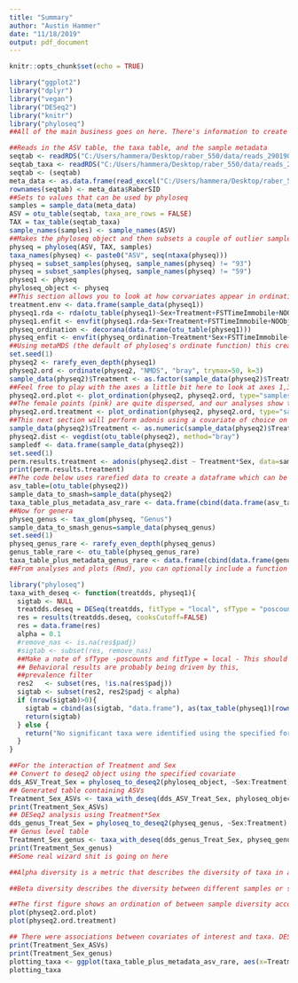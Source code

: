 ```yaml
---
title: "Summary"
author: "Austin Hammer"
date: "11/18/2019"
output: pdf_document
---
```


```r
knitr::opts_chunk$set(echo = TRUE)
```

```r
library("ggplot2")
library("dplyr")
library("vegan")
library("DESeq2")
library("knitr")
library("phyloseq")
##All of the main business goes on here. There's information to create a phyloseq object, calculate alpha diversity and measure the association with covariates, quantify beta diversity and create ordinations, and use DESeq2 for analysis of taxa. For questions about anything that goes on here, feel free to ask.

##Reads in the ASV table, the taxa table, and the sample metadata
seqtab <- readRDS("C:/Users/hammera/Desktop/raber_550/data/reads_290190_seqtab_final.rds")
seqtab_taxa <- readRDS("C:/Users/hammera/Desktop/raber_550/data/reads_290190_taxa_final.rds")
seqtab <- (seqtab)
meta_data <- as.data.frame(read_excel("C:/Users/hammera/Desktop/raber_550/data/550_metadata_revised.xlsx"))
rownames(seqtab) <- meta_data$RaberSID
##Sets to values that can be used by phyloseq
samples = sample_data(meta_data)
ASV = otu_table(seqtab, taxa_are_rows = FALSE)
TAX = tax_table(seqtab_taxa)
sample_names(samples) <- sample_names(ASV)
##Makes the phyloseq object and then subsets a couple of outlier samples
physeq = phyloseq(ASV, TAX, samples)
taxa_names(physeq) <- paste0("ASV", seq(ntaxa(physeq)))
physeq = subset_samples(physeq, sample_names(physeq) != "93")
physeq = subset_samples(physeq, sample_names(physeq) != "59")
physeq1 <- physeq
phyloseq_object <- physeq
##This section allows you to look at how corvariates appear in ordination space (specifically using the envfit function after plotting the original ordinations)
treatment.env <- data.frame(sample_data(physeq1))
physeq1.rda <- rda(otu_table(physeq1)~Sex+Treatment+FSTTimeImmobile+NOObjpref+OFCentDur1+FCCuedFrzTone+OFTotDistDay1, data=treatment.env)
physeq1.enfit <- envfit(physeq1.rda~Sex+Treatment+FSTTimeImmobile+NOObjpref+OFCentDur1+FCCuedFrzTone+OFTotDistDay1, data=(treatment.env), perm=5000)
physeq_ordination <- decorana(data.frame(otu_table(physeq1)))
physeq_enfit <- envfit(physeq_ordination~Treatment*Sex+FSTTimeImmobile+NOObjpref+OFCentDur1+FCCuedFrzTone+OFTotDistDay1, data=treatment.env, perm=1000)
##Using metaMDS (the default of phyloseq's ordinate function) this creates an NMDS ordination using the bray-curtis dissimilarity index. Treatment is set to a factor in the physeq2 variable to help with plotting, but it remains a numeric in the original. Reads are normalized before the ordination is plotted, although, if jaccard is used do not use this step. As a brief note, for the data in question, Jaccard shows the sex difference in a much more stark fashion.
set.seed(1)
physeq2 <- rarefy_even_depth(physeq1)
physeq2.ord <- ordinate(physeq2, "NMDS", "bray", trymax=50, k=3)
sample_data(physeq2)$Treatment <- as.factor(sample_data(physeq2)$Treatment)
##Feel free to play with the axes a little bit here to look at axes 1,3 or 2,3
physeq2.ord.plot <- plot_ordination(physeq2, physeq2.ord, type="samples", axes=c(1,2), color="Sex", title="BySex")
##The female points (pink) are quite dispersed, and our analyses show that there is a particularly high level of dispersion among the females irradiated at 50cGy.
physeq2.ord.treatment <- plot_ordination(physeq2, physeq2.ord, type="samples", axes=c(1,2), color="Treatment", title="ByTreatment")##optional parameter for adding an ellipse to any of the above plots + stat_ellipse(level=0.95)
##This next section will perform adonis using a covariate of choice on the ordination. The results of Treatment*Sex show a strong association (p-value~0.0004)
sample_data(physeq2)$Treatment <- as.numeric(sample_data(physeq2)$Treatment)
physeq2.dist <- vegdist(otu_table(physeq2), method="bray")
sampledf <- data.frame(sample_data(physeq2))
set.seed(1)
perm.results.treatment <- adonis(physeq2.dist ~ Treatment*Sex, data=sampledf, permutations=5000)
print(perm.results.treatment)
##The code below uses rarefied data to create a dataframe which can be used to accurately plot counts further down. It starts by creating one for ASVs
asv_table=(otu_table(physeq2))
sample_data_to_smash=sample_data(physeq2)
taxa_table_plus_metadata_asv_rare <- data.frame(cbind(data.frame(asv_table), data.frame(sample_data_to_smash)))
##Now for genera
physeq_genus <- tax_glom(physeq, "Genus")
sample_data_to_smash_genus=sample_data(physeq_genus)
set.seed(1)
physeq_genus_rare <- rarefy_even_depth(physeq_genus)
genus_table_rare <- otu_table(physeq_genus_rare)
taxa_table_plus_metadata_genus_rare <- data.frame(cbind(data.frame(genus_table_rare), data.frame(sample_data_to_smash_genus)))
##From analyses and plots (Rmd), you can optionally include a function to filter for only the taxa that you're interested in but I won't list it here.
```

```r
library("phyloseq")
taxa_with_deseq <- function(treatdds, physeq1){ 
  sigtab <- NULL
  treatdds.deseq = DESeq(treatdds, fitType = "local", sfType = "poscounts")
  res = results(treatdds.deseq, cooksCutoff=FALSE)
  res = data.frame(res)
  alpha = 0.1
  #remove_nas <- is.na(res$padj)
  #sigtab <- subset(res, remove_nas)
  ##Make a note of sfType -poscounts and fitType = local - This should decrease the likelihood that a single outlier drives the observation
  ## Behavioral results are probably being driven by this,
  ##prevalence filter 
  res2   <- subset(res, !is.na(res$padj))
  sigtab <- subset(res2, res2$padj < alpha)
  if (nrow(sigtab)>0){
    sigtab = cbind(as(sigtab, "data.frame"), as(tax_table(physeq1)[rownames(sigtab), ], "matrix"))
    return(sigtab)
  } else {
    return("No significant taxa were identified using the specified formula")
  }
}

```

```r
##For the interaction of Treatment and Sex
## Convert to deseq2 object using the specified covariate
dds_ASV_Treat_Sex = phyloseq_to_deseq2(phyloseq_object, ~Sex:Treatment)
## Generated table containing ASVs
Treatment_Sex_ASVs <- taxa_with_deseq(dds_ASV_Treat_Sex, phyloseq_object)
print(Treatment_Sex_ASVs)
## DESeq2 analysis using Treatment*Sex
dds_genus_Treat_Sex = phyloseq_to_deseq2(physeq_genus, ~Sex:Treatment)
## Genus level table
Treatment_Sex_genus <- taxa_with_deseq(dds_genus_Treat_Sex, physeq_genus)
print(Treatment_Sex_genus)
##Some real wizard shit is going on here
```

```r
##Alpha diversity is a metric that describes the diversity of taxa in a specific sample or set. Alpha diversity measures did not differ significantly between treatment groups, and no association between alpha diversity and radiation level was detected. However, FSTTimeImmobile times were associated with alpha diversity (alpha diversity metric "Shannon", Kendall's tau, p-value=0.03692).
```

```r
##Beta diversity describes the diversity between different samples or sets of samples. Beta diversity was first estimated using the Bray-Curtis dissimilarity index, and a NMDS ordination was created. From this information, an analog to step-wise AIC was used to elucidate the best model for predicting differences in beta-diversity. PERMANOVA was performed using Treatment x Sex to quantify the difference in beta diversity between samples. The results of this test suggest that the composition of the gut changes in response to Treatment interacting with Sex (p-value ~0.0006, R2~0.041). No other covariates significantly associated with beta diversity. 

##The first figure shows an ordination of between sample diversity according to Sex. The second figure shows the beta diversity ordination with the points colored according to Treatment radiation exposure.
plot(physeq2.ord.plot)
plot(physeq2.ord.treatment)


```


```r
## There were associations between covariates of interest and taxa. DESeq2 was used to analyze the association between bacterial taxa and several covariates at the genus and species (ASV) level. The abundance of some taxa associated with the level of radiation exposure as a function of host sex. This was observed for the Bacteroides and Turicibacter genera, where an increased abundance was associated with higher radiation exposure in female mice but not in male mice. An increase in the both genera has previously been observed in radiation-induced gut dysbiosis and inflammation (https://gut.bmj.com/content/67/1/97).
print(Treatment_Sex_ASVs)
print(Treatment_Sex_genus)
plotting_taxa <- ggplot(taxa_table_plus_metadata_asv_rare, aes(x=Treatment, y=ASV231)) + geom_point() + geom_smooth(method="auto") + facet_grid(rows=vars(Sex))
plotting_taxa


```



